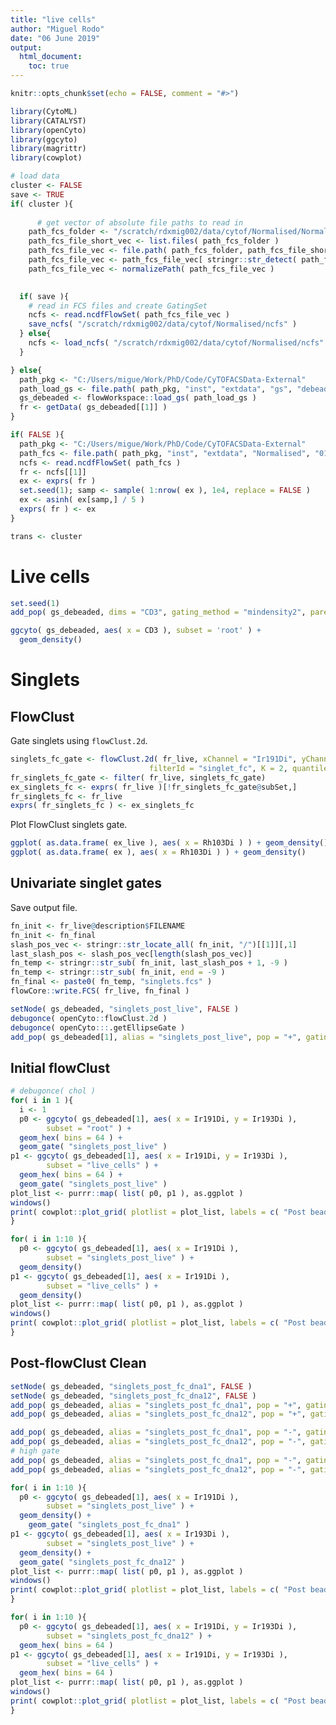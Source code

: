 ```yaml
---
title: "live cells"
author: "Miguel Rodo"
date: "06 June 2019"
output: 
  html_document:
    toc: true
---
```


```r
knitr::opts_chunk$set(echo = FALSE, comment = "#>")
```

```r
library(CytoML)
library(CATALYST)
library(openCyto)
library(ggcyto)
library(magrittr)
library(cowplot)
```

```r
# load data
cluster <- FALSE
save <- TRUE
if( cluster ){
  
      # get vector of absolute file paths to read in 
    path_fcs_folder <- "/scratch/rdxmig002/data/cytof/Normalised/Normalised/"
    path_fcs_file_short_vec <- list.files( path_fcs_folder ) 
    path_fcs_file_vec <- file.path( path_fcs_folder, path_fcs_file_short_vec )
    path_fcs_file_vec <- path_fcs_file_vec[ stringr::str_detect( path_fcs_file_vec, ".fcs" ) ]
    path_fcs_file_vec <- normalizePath( path_fcs_file_vec )

    
  if( save ){
    # read in FCS files and create GatingSet
    ncfs <- read.ncdfFlowSet( path_fcs_file_vec )
    save_ncfs( "/scratch/rdxmig002/data/cytof/Normalised/ncfs" )
  } else{
    ncfs <- load_ncfs( "/scratch/rdxmig002/data/cytof/Normalised/ncfs" )
  }

} else{
  path_pkg <- "C:/Users/migue/Work/PhD/Code/CyTOFACSData-External"
  path_load_gs <- file.path( path_pkg, "inst", "extdata", "gs", "debeaded_test" )
  gs_debeaded <- flowWorkspace::load_gs( path_load_gs )
  fr <- getData( gs_debeaded[[1]] ) 
}

if( FALSE ){
  path_pkg <- "C:/Users/migue/Work/PhD/Code/CyTOFACSData-External"
  path_fcs <- file.path( path_pkg, "inst", "extdata", "Normalised", "01_0673 d0 09_0462 d0 _1_1.fcs" )
  ncfs <- read.ncdfFlowSet( path_fcs )
  fr <- ncfs[[1]]
  ex <- exprs( fr )
  set.seed(1); samp <- sample( 1:nrow( ex ), 1e4, replace = FALSE )
  ex <- asinh( ex[samp,] / 5 )
  exprs( fr ) <- ex
}
```

```r
trans <- cluster
```

# Live cells

```r
set.seed(1)
add_pop( gs_debeaded, dims = "CD3", gating_method = "mindensity2", parent = "root" )
```

```r
ggcyto( gs_debeaded, aes( x = CD3 ), subset = 'root' ) +
  geom_density()
```

# Singlets 

## FlowClust

Gate singlets using `flowClust.2d`. 
```r
singlets_fc_gate <- flowClust.2d( fr_live, xChannel = "Ir191Di", yChannel = "Ir193Di", 
                               filterId = "singlet_fc", K = 2, quantile = 0.85 )
fr_singlets_fc_gate <- filter( fr_live, singlets_fc_gate)
ex_singlets_fc <- exprs( fr_live )[!fr_singlets_fc_gate@subSet,]
fr_singlets_fc <- fr_live
exprs( fr_singlets_fc ) <- ex_singlets_fc
```

Plot FlowClust singlets gate. 
```r
ggplot( as.data.frame( ex_live ), aes( x = Rh103Di ) ) + geom_density()
ggplot( as.data.frame( ex ), aes( x = Rh103Di ) ) + geom_density()
```

## Univariate singlet gates

Save output file. 
```r
fn_init <- fr_live@description$FILENAME
fn_init <- fn_final
slash_pos_vec <- stringr::str_locate_all( fn_init, "/")[[1]][,1]
last_slash_pos <- slash_pos_vec[length(slash_pos_vec)]
fn_temp <- stringr::str_sub( fn_init, last_slash_pos + 1, -9 )
fn_temp <- stringr::str_sub( fn_init, end = -9 )
fn_final <- paste0( fn_temp, "singlets.fcs" )
flowCore::write.FCS( fr_live, fn_final )
```

```r
setNode( gs_debeaded, "singlets_post_live", FALSE )
debugonce( openCyto::flowClust.2d )
debugonce( openCyto:::.getEllipseGate )
add_pop( gs_debeaded[1], alias = "singlets_post_live", pop = "+", gating_method = "flowClust.2d", parent = "live_cells", dims = "Ir191Di,Ir193Di", gating_args = "K = 2, quantile = 0.85" )
```

## Initial flowClust

```r
# debugonce( chol )
for( i in 1 ){
  i <- 1
  p0 <- ggcyto( gs_debeaded[1], aes( x = Ir191Di, y = Ir193Di ), 
        subset = "root" ) +
  geom_hex( bins = 64 ) +
  geom_gate( "singlets_post_live" )
p1 <- ggcyto( gs_debeaded[1], aes( x = Ir191Di, y = Ir193Di ), 
        subset = "live_cells" ) +
  geom_hex( bins = 64 ) +
  geom_gate( "singlets_post_live" )
plot_list <- purrr::map( list( p0, p1 ), as.ggplot )
windows()
print( cowplot::plot_grid( plotlist = plot_list, labels = c( "Post beads" ) ) )
}
```

```r
for( i in 1:10 ){
  p0 <- ggcyto( gs_debeaded[1], aes( x = Ir191Di ), 
        subset = "singlets_post_live" ) + 
  geom_density() 
p1 <- ggcyto( gs_debeaded[1], aes( x = Ir191Di ), 
        subset = "live_cells" ) + 
  geom_density() 
plot_list <- purrr::map( list( p0, p1 ), as.ggplot )
windows()
print( cowplot::plot_grid( plotlist = plot_list, labels = c( "Post beads" ) ) )
}
```

## Post-flowClust Clean

```r
setNode( gs_debeaded, "singlets_post_fc_dna1", FALSE )
setNode( gs_debeaded, "singlets_post_fc_dna12", FALSE )
add_pop( gs_debeaded, alias = "singlets_post_fc_dna1", pop = "+", gating_method = "mindensity2", parent = "singlets_post_live", dims = "Ir191Di", gating_args = "gate_range = c(0,20)"  )
add_pop( gs_debeaded, alias = "singlets_post_fc_dna12", pop = "+", gating_method = "mindensity2", parent = "singlets_post_live", dims = "Ir193Di", gating_args = "gate_range = c(0,20)"  )

add_pop( gs_debeaded, alias = "singlets_post_fc_dna1", pop = "-", gating_method = "mindensity2", parent = "singlets_post_live", dims = "Ir191Di", gating_args = "gate_range = c(100,200)"  )
add_pop( gs_debeaded, alias = "singlets_post_fc_dna12", pop = "-", gating_method = "mindensity2", parent = "singlets_post_live", dims = "Ir193Di", gating_args = "gate_range = c(100,200)"  )
# high gate
add_pop( gs_debeaded, alias = "singlets_post_fc_dna1", pop = "-", gating_method = "tailgate", parent = "singlets_post_live", dims = "Ir191Di", gating_args = "method = 'second_deriv'"  )
add_pop( gs_debeaded, alias = "singlets_post_fc_dna12", pop = "-", gating_method = "tailgate", parent = "singlets_post_fc_dna1", dims = "Ir193Di", gating_args = "method = 'second_deriv'"  )
```

```r
for( i in 1:10 ){
  p0 <- ggcyto( gs_debeaded[1], aes( x = Ir191Di ), 
        subset = "singlets_post_live" ) + 
  geom_density() +
    geom_gate( "singlets_post_fc_dna1" )
p1 <- ggcyto( gs_debeaded[1], aes( x = Ir193Di ), 
        subset = "singlets_post_live" ) + 
  geom_density() +
  geom_gate( "singlets_post_fc_dna12" )
plot_list <- purrr::map( list( p0, p1 ), as.ggplot )
windows()
print( cowplot::plot_grid( plotlist = plot_list, labels = c( "Post beads" ) ) )
}
```

```r
for( i in 1:10 ){
  p0 <- ggcyto( gs_debeaded[1], aes( x = Ir191Di, y = Ir193Di ), 
        subset = "singlets_post_fc_dna12" ) +
  geom_hex( bins = 64 )
p1 <- ggcyto( gs_debeaded[1], aes( x = Ir191Di, y = Ir193Di ), 
        subset = "live_cells" ) +
  geom_hex( bins = 64 )
plot_list <- purrr::map( list( p0, p1 ), as.ggplot )
windows()
print( cowplot::plot_grid( plotlist = plot_list, labels = c( "Post beads" ) ) )
}
```